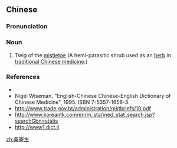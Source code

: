 ==Chinese==
{{zh-forms|type=12}}

===Pronunciation===
{{zh-pron
|m=sāngjìshēng
|cat=n
}}

===Noun===
{{zh-noun}}

# Twig of the [[mistletoe]] {{taxlink|Viscum album|species|noshow=1}} (A hemi-parasitic shrub used as an [[herb]] in [[traditional Chinese medicine]].)

===References===
* {{pedialite|桑寄生|lang=zh}}
* Nigel Wiseman, "English-Chinese Chinese-English Dictionary of Chinese Medicine", 1995. ISBN 7-5357-1656-3.
* http://www.trade.gov.bt/administration/mktbriefs/10.pdf
* http://www.koreantk.com/en/m_sta/med_stat_search.jsp?searchGbn=statis
* http://www1.dict.li

[[zh:桑寄生]]